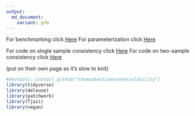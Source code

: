 ```yaml
---
output:
  md_document:
    variant: gfm
---
```

For benchmarking click [Here](https://github.com/thomazbastiaanssen/deleuze/blob/main/docs/benchmarking.md) 
For parameterization click [Here](https://github.com/thomazbastiaanssen/deleuze/blob/main/docs/parameterization.md) 

For code on single sample consistency click [Here](https://github.com/thomazbastiaanssen/deleuze/blob/main/docs/permanova.md)
For code on two-sample consistency click [Here](https://github.com/thomazbastiaanssen/deleuze/blob/main/docs/volatility.md)

(put on their own page as it's slow to knit)

```r
#devtools::install_github("thomazbastiaanssen/volatility")
library(tidyverse)
library(deleuze)
library(patchwork)
library(Tjazi)
library(vegan)

```

